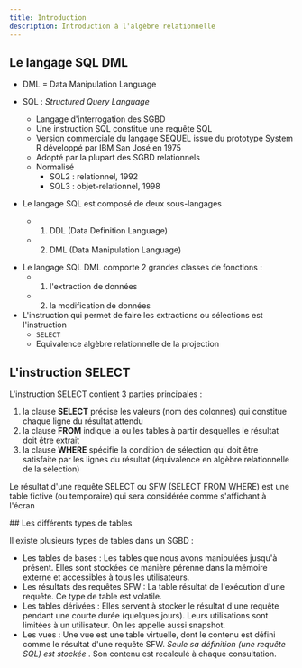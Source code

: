 ```yaml
---
title: Introduction
description: Introduction à l'algèbre relationnelle
---
```



<Slide>

## Le langage SQL DML

* DML = Data Manipulation Language

</Slide>
<Slide title="Le langage SQL">

* SQL :  _Structured Query Language_
  * Langage d'interrogation des SGBD
  * Une instruction SQL constitue une requête SQL
  * Version commerciale du langage SEQUEL issue du prototype System R développé par IBM San José en 1975
  * Adopté par la plupart des SGBD relationnels
  * Normalisé
    * SQL2 : relationnel, 1992
    * SQL3 : objet-relationnel, 1998

* Le langage SQL est composé de deux sous-langages
  * 1. DDL (Data Definition Language)
  * 2. DML (Data Manipulation Language)

</Slide>
<Slide>

* Le langage SQL DML comporte 2 grandes classes de fonctions :
  * 1. l'extraction de données
  * 2. la modification de données
* L'instruction qui permet de faire les extractions ou sélections est l'instruction
    * `SELECT`
    * Equivalence algèbre relationnelle de la projection


</Slide>

<Slide>

## L'instruction SELECT

L'instruction SELECT contient 3 parties principales :

  1. la clause  __SELECT__  précise les valeurs (nom des colonnes) qui constitue chaque ligne du résultat attendu
  2. la clause  __FROM__  indique la ou les tables à partir desquelles le résultat doit être extrait
  3. la clause  __WHERE__  spécifie la condition de sélection qui doit être satisfaite par les lignes du résultat (équivalence en algèbre relationnelle de la sélection)

Le résultat d'une requête SELECT ou SFW (SELECT FROM WHERE) est une table fictive (ou temporaire) qui sera considérée comme s'affichant à l'écran


</Slide>
<Slide>
## Les différents types de tables

Il existe plusieurs types de tables dans un SGBD :
  * Les tables de bases : Les tables que nous avons manipulées jusqu'à présent. Elles sont stockées de manière pérenne dans la mémoire externe et accessibles à tous les utilisateurs.
  * Les résultats des requêtes SFW : La table résultat de l'exécution d'une requête. Ce type de table est volatile.
  * Les tables dérivées : Elles servent à stocker le résultat d'une requête pendant une courte durée (quelques jours). Leurs utilisations sont limitées à un utilisateur. On les appelle aussi snapshot.
  * Les vues : Une vue est une table virtuelle, dont le contenu est défini comme le résultat d'une requête SFW.  _Seule sa définition (une requête SQL) est stockée_ . Son contenu est recalculé à chaque consultation.

</Slide>
